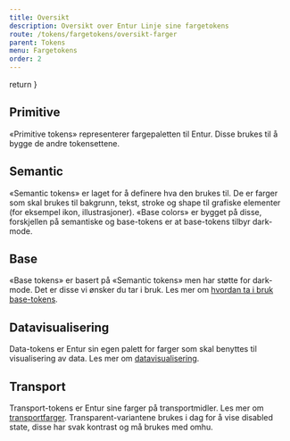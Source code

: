 ```yaml
---
title: Oversikt
description: Oversikt over Entur Linje sine fargetokens
route: /tokens/fargetokens/oversikt-farger
parent: Tokens
menu: Fargetokens
order: 2
---
```



  return <SEO title={props.pageContext.frontmatter.title} description={props.pageContext.frontmatter.description} pathname={props.pageContext.frontmatter.route} />
}

<PageHeader/>

## Primitive
«Primitive tokens» representerer fargepaletten til Entur. Disse brukes til å bygge de andre tokensettene.
<TokensTableColor
  tokenKey="primitive"
/>



## Semantic
«Semantic tokens» er laget for å definere hva den brukes til. De er farger som skal brukes til bakgrunn, tekst, stroke og shape til grafiske elementer (for eksempel ikon, illustrasjoner). «Base colors» er bygget på disse, forskjellen på semantiske og base-tokens er at base-tokens tilbyr dark-mode.

<TokensTableColor
  tokenKey="semantic"
/>

## Base
«Base tokens» er basert på «Semantic tokens» men har støtte for dark-mode. Det er disse vi ønsker du tar i bruk. 
Les mer om [hvordan ta i bruk base-tokens](/tokens/fargetokens/generelt#hvilken-tokens-skal-jeg-bruke).
<TokensTableColor
  tokenKey="base"
/>

## Datavisualisering
Data-tokens er Entur sin egen palett for farger som skal benyttes til visualisering av data. Les mer om [datavisualisering](/identitet/verktoykassen/datavisualisering).

<TokensTableColor
  tokenKey="data"
/>

## Transport
Transport-tokens er Entur sine farger på transportmidler. Les mer om [transportfarger](/identitet/verktoykassen/farger#transportfarger).
Transparent-variantene brukes i dag for å vise disabled state, disse har svak kontrast og må brukes med omhu.

<TokensTableColor
  tokenKey="transport"
/>



